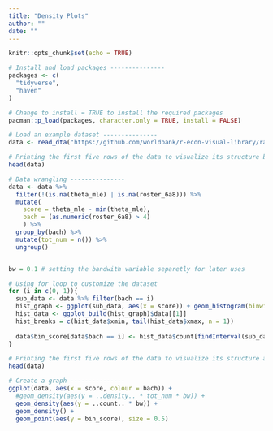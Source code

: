 ```yaml
---
title: "Density Plots"
author: ""
date: ""
---
```



```r
knitr::opts_chunk$set(echo = TRUE)
```

```r
# Install and load packages ---------------
packages <- c(
  "tidyverse",
  "haven"
)

# Change to install = TRUE to install the required packages
pacman::p_load(packages, character.only = TRUE, install = FALSE)

# Load an example dataset ---------------
data <- read_dta("https://github.com/worldbank/r-econ-visual-library/raw/master/Library/Data/DensityWithData.dta")

# Printing the first five rows of the data to visualize its structure before data wrangling
head(data)

# Data wrangling ---------------
data <- data %>%
  filter(!(is.na(theta_mle) | is.na(roster_6a8))) %>% 
  mutate(
    score = theta_mle - min(theta_mle), 
    bach = (as.numeric(roster_6a8) > 4)
    ) %>%
  group_by(bach) %>%
  mutate(tot_num = n()) %>%
  ungroup()


bw = 0.1 # setting the bandwith variable separetly for later uses 

# Using for loop to customize the dataset
for (i in c(0, 1)){
  sub_data <- data %>% filter(bach == i)
  hist_graph <- ggplot(sub_data, aes(x = score)) + geom_histogram(binwidth = bw)
  hist_data <- ggplot_build(hist_graph)$data[[1]]
  hist_breaks = c(hist_data$xmin, tail(hist_data$xmax, n = 1))
  
  data$bin_score[data$bach == i] <- hist_data$count[findInterval(sub_data$score, hist_breaks)]
}

# Printing the first five rows of the data to visualize its structure after data wrangling
head(data)

# Create a graph ---------------
ggplot(data, aes(x = score, colour = bach)) +
  #geom_density(aes(y = ..density.. * tot_num * bw)) +
  geom_density(aes(y = ..count.. * bw)) +
  geom_density() +
  geom_point(aes(y = bin_score), size = 0.5) 

```
